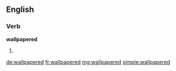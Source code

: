 ==English==

===Verb===
'''wallpapered'''

# {{past of|wallpaper}}

[[de:wallpapered]]
[[fr:wallpapered]]
[[mg:wallpapered]]
[[simple:wallpapered]]